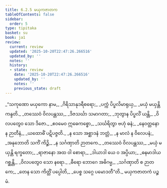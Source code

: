 ```yaml
---
title: 6.2.5 မယှကဇာတက
tableOfContents: false
sidebar:
  order: 5
type: tipitaka
basket: su
book: ja1
review:
  current: review
  updated: '2025-10-20T22:47:26.266516'
  updated_by: ''
  notes: ''
  history:
  - state: review
    date: '2025-10-20T22:47:26.266516'
    updated_by: ''
    notes: ''
    previous_state: draft
---
```



<DynamicBreadcrumb />


<ReviewStatus review={frontmatter.review} showDetails={true} />

<HypothesisAnnotation frontmatter={frontmatter} />

<Division number="103" book="ja1" e="ch" v="22" p="150">

<Paragraph number="1436" type="verses" book="ja1">
_“သကုဏော မယှကော နာမ,_  
_ဂိရိသာနုဒရီစရော;_  
_ပက္ကံ ပိပ္ဖလိမာရုယှ,_  
_မယှံ မယှန္တိ ကန္ဒတိ._  

</Paragraph>

</Division>
<Division number="104" book="ja1" e="ch" v="22" p="150">

<Paragraph number="1437" type="verses" book="ja1">
_တဿေဝံ ဝိလပန္တဿ,_  
_ဒိဇသင်္ဃာ သမာဂတာ;_  
_ဘုတွာန ပိပ္ဖလိံ ယန္တိ,_  
_ဝိလပတွေဝ သော ဒိဇော._  

</Paragraph>

</Division>
<Division number="105" book="ja1" e="ch" v="22" p="150">

<Paragraph number="1438" type="verses" book="ja1">
_ဧဝမေဝ ဣဓေကစ္စော,_  
_သင်္ဃရိတွာ ဗဟုံ ဓနံ;_  
_နေဝတ္တနော န ဉာတီနံ,_  
_ယထောဓိံ ပဋိပဇ္ဇတိ._  

</Paragraph>

</Division>
<Division number="106" book="ja1" e="ch" v="22" p="150">

<Paragraph number="1439" type="verses" book="ja1">
_န သော အစ္ဆာဒနံ ဘတ္တံ,_  
_န မာလံ န ဝိလေပနံ;_  
_အနုဘောတိ သကိံ ကိဉ္စိ,_  
_န သင်္ဂဏှာတိ ဉာတကေ._  

</Paragraph>

</Division>
<Division number="107" book="ja1" e="ch" v="22" p="150">

<Paragraph number="1440" type="verses" book="ja1">
_တဿေဝံ ဝိလပန္တဿ,_  
_မယှံ မယှန္တိ ရက္ခတော;_  
_ရာဇာနော အထ ဝါ စောရာ,_  
_ဒါယာဒါ ယေ ဝ အပ္ပိယာ;_  
_ဓနမာဒါယ ဂစ္ဆန္တိ,_  
_ဝိလပတွေဝ သော နရော._  

</Paragraph>

</Division>
<Division number="108" book="ja1" e="ch" v="22" p="150">

<Paragraph number="1441" type="verses" book="ja1">
_ဓီရော ဘောဂေ အဓိဂမ္မ,_  
_သင်္ဂဏှာတိ စ ဉာတကေ;_  
_တေန သော ကိတ္တိံ ပပ္ပေါတိ,_  
_ပေစ္စ သဂ္ဂေ ပမောဒတီ”တိ._  


</Paragraph>
</Division>

<Paragraph number="1442" type="center" book="ja1">
မယှကဇာတကံ ပဉ္စမံ.
</Paragraph>